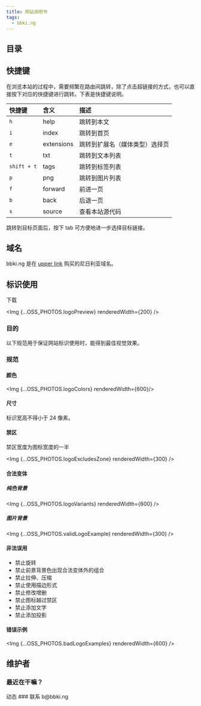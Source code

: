 ```yaml
---
title: 网站说明书
tags:
  - bbki.ng
---
```



## 目录
## 快捷键

在浏览本站的过程中，需要频繁在路由间跳转，除了点击超链接的方式，也可以直接按下对应的快捷键进行跳转。下表是快捷键说明。

| 快捷键 | 含义       | 描述                           |
| :----- | :--------- | :----------------------------- |
| `h`    | help       | 跳转到本文                     |
| `i`    | index      | 跳转到首页                     |
| `e`    | extensions | 跳转到扩展名（媒体类型）选择页 |
| `t`    | txt        | 跳转到文本列表                 |
| `shift + t`    | tags        | 跳转到标签列表                 |
| `p`    | png        | 跳转到图片列表                 |
| `f`    | forward    | 前进一页                       |
| `b`    | back       | 后退一页                       |
| `s`    | source     | 查看本站源代码                 |

跳转到目标页面后，按下 tab 可方便地进一步选择目标链接。

## 域名
bbki.ng 是在 [upper link](https://upperlink.ng/) 购买的尼日利亚域名。

## 标识使用

<Link external to="https://zjh-im-res.oss-cn-shenzhen.aliyuncs.com/zip/LOGOs.zip">下载</Link>

<Img {...OSS_PHOTOS.logoPreview} renderedWidth={200} />

### 目的

以下规范用于保证网站标识使用时，能得到最佳视觉效果。

### 规范

#### 颜色

<Img {...OSS_PHOTOS.logoColors} renderedWidth={600}/>

#### 尺寸
标识宽高不得小于 24 像素。

#### 禁区

禁区宽度为图标宽度的一半

<Img {...OSS_PHOTOS.logoExcludesZone} renderedWidth={300} />

#### 合法变体

##### 纯色背景

<Img {...OSS_PHOTOS.logoVariants} renderedWidth={600} />

##### 图片背景
<Img {...OSS_PHOTOS.validLogoExample} renderedWidth={300} />

#### 非法误用

- 禁止旋转
- 禁止前景背景色出现合法变体外的组合
- 禁止拉伸、压缩
- 禁止使用描边形式
- 禁止修改增删
- 禁止图标越过禁区
- 禁止添加文字
- 禁止添加投影

#### 错误示例

<Img {...OSS_PHOTOS.badLogoExamples} renderedWidth={600} />

## 维护者
### 最近在干嘛？
<Link to="/now">动态</Link>
### 联系
b@bbki.ng

